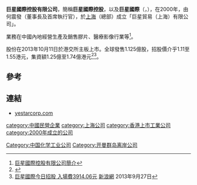 '''巨星國際控股有限公司'''，簡稱'''巨星國際控股'''，以及'''巨星國際'''（'''{{lang-en|Yestar International Holdings Company Limited}}'''，{{hkex|2393}}），在2000年，由何震發（董事長及首席執行官），於[[上海|上海]]（總部）成立「巨星貿易（上海）有限公司」。

業務在中國內地經營生產及銷售膠片、醫療影像行業等<ref>[http://222.73.57.112:1000/yestarcorp/page/html/company.php 巨星國際控股有限公司簡介]{{dead link|date=2017年12月 |bot=InternetArchiveBot |fix-attempted=yes }}</ref>。

股份在2013年10月11日於港交所主板上市。全球發售1.125億股，招股價介乎1.11至1.55港元，集資額1.25億至1.74億港元<ref>{{Cite web |url=http://www.hkexnews.hk/listedco/listconews/sehk/2013/0927/LTN20130927020_C.pdf |title=巨星國際控股有限公司招股資料 |access-date=2013-09-27 |archive-date=2016-03-05 |archive-url=https://web.archive.org/web/20160305020621/http://www.hkexnews.hk/listedco/listconews/sehk/2013/0927/LTN20130927020_C.pdf |dead-url=no }}</ref><ref>[http://finance.sina.com.hk/news/-11-6183525/1.html 巨星國際今日招股 入場費3914.06元] {{webarchive|url=https://web.archive.org/web/20130929093539/http://finance.sina.com.hk/news/-11-6183525/1.html |date=2013-09-29 }}[[新浪網|新浪網]] 2013年9月27日</ref>。

==參考==
{{reflist}}

==連結==
*[http://222.73.57.112:1000/yestarcorp/index.php yestarcorp.com]{{dead link|date=2017年12月 |bot=InternetArchiveBot |fix-attempted=yes }}

[[category:中國民營企業|category:中國民營企業]]
[[category:上海公司|category:上海公司]]
[[category:香港上市工業公司|category:香港上市工業公司]]
[[category:2000年成立的公司|category:2000年成立的公司]]
[[Category:中国化学工业公司|Category:中国化学工业公司]]
[[Category:开曼群岛离岸公司|Category:开曼群岛离岸公司]]